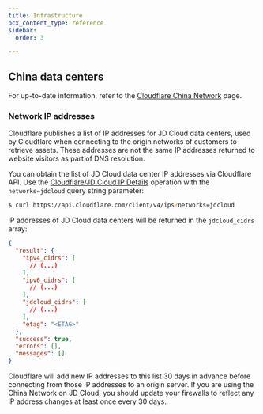 ```yaml
---
title: Infrastructure
pcx_content_type: reference
sidebar:
  order: 3

---
```


## China data centers

For up-to-date information, refer to the [Cloudflare China Network](https://www.cloudflare.com/china-network/) page.

### Network IP addresses

Cloudflare publishes a list of IP addresses for JD Cloud data centers, used by Cloudflare when connecting to the origin networks of customers to retrieve assets. These addresses are not the same IP addresses returned to website visitors as part of DNS resolution.

You can obtain the list of JD Cloud data center IP addresses via Cloudflare API. Use the [Cloudflare/JD Cloud IP Details](/api/operations/cloudflare-i-ps-cloudflare-ip-details) operation with the `networks=jdcloud` query string parameter:

```sh title="Example request"
$ curl https://api.cloudflare.com/client/v4/ips?networks=jdcloud
```

IP addresses of JD Cloud data centers will be returned in the `jdcloud_cidrs` array:

```json title="Example response" {9,10,11}
{
  "result": {
    "ipv4_cidrs": [
      // (...)
    ],
    "ipv6_cidrs": [
      // (...)
    ],
    "jdcloud_cidrs": [
      // (...)
    ],
    "etag": "<ETAG>"
  },
  "success": true,
  "errors": [],
  "messages": []
}
```

Cloudflare will add new IP addresses to this list 30 days in advance before connecting from those IP addresses to an origin server. If you are using the China Network on JD Cloud, you should update your firewalls to reflect any IP address changes at least once every 30 days.
